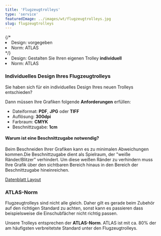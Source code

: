 ```yaml
---
title: 'Flugzeugtrolleys'
type: 'service'
featuredImage: ../images/wt/flugzeugtrolleys.jpg
slug: flugzeugtrolleys
---
```



<SEO title="Flugzeugtrolleys" description="Flugzeugtrolleys mit individuellem Design. Gestalten Sie Ihren Trolley selbst. ATLAS-Norm."></SEO>

<Banner leistung="flugzeugtrolleys" maxWidth="100" />

<CardGrid>
  {/* <Card title='"Our Design"' price="849" >
    <li>Design: vorgegeben</li>
    <li>Norm: ATLAS</li>
  </Card> */}
  <Card title='"Your Design"' price="949">
    <li>Design: Gestalten Sie Ihren eigenen Trolley <strong>individuell</strong></li>
    <li>Norm: ATLAS</li>
  </Card>
</CardGrid>

<LeistungTitle title="Beschreibung" />

### Individuelles Design Ihres Flugzeugtrolleys
Sie haben sich für ein individuelles Design Ihres neuen Trolleys entschieden?

Dann müssen Ihre Grafiken folgende __Anforderungen__ erfüllen:

- Dateiformat: __PDF__, __JPG__ oder __TIFF__
- Auflösung: __300dpi__
- Farbraum: __CMYK__
- Beschnittzugabe: __1cm__

#### Warum ist eine Beschnittzugabe notwendig?
Beim Beschneiden Ihrer Grafiken kann es zu minimalen Abweichungen kommen.Die Beschnittzugabe dient als Spielraum, der "weiße Ränder/Blitzer" verhindert. Um diese weißen Ränder zu verhindern muss Ihre Grafik über den sichtbaren Bereich hinaus in den Bereich der Beschnittzugabe hineinreichen.

<a href={datenblatt} target="_blank">Datenblatt Layout</a>

### ATLAS-Norm
Flugzeugtrolleys sind nicht alle gleich. Daher gilt es gerade beim Zubehör auf den richtigen Standard zu achten, sonst kann es passieren dass beispielsweise die Einschubfächer nicht richtig passen.

Unsere Trolleys entsprechen der __ATLAS-Norm__. ATLAS ist mit ca. 80% der am häufigsten verbreitetste Standard unter den Flugzeugtrolleys.

<TrolleyCardsDescription />

<TrolleySlider />

